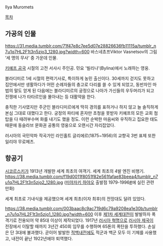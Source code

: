 Ilya Muromets

[[목차]]

== 가공의 인물 ==
https://31.media.tumblr.com/71f47e8c7ee5d07e28826636fb11115a/tumblr_n7u1q7HL2F1t3n5zjo3_1280.jpg?width=600
바스네쵸프Viktor Vasnetsov의 그림 ‘세 명의 무사’ 중 가운데 인물.

[[키예프 공국]] 시절의 고전 서사시 주인공. 민요 '빌리나'(Bylina)에서 노래하는 영웅.

블라디미르 1세 시절의 편력기사로, 특이하게 농민 출신이다. 30세까지 걷지도 못하고 집안에서만 생활하다가 어떤 순례자들의 충고로 다리를 쓸 수 있게 되었고, 동반자인 마법의 말도 얻게 된 다음에는 블라디미르의 궁정으로 나아가 가신들의 우두머리가 되고 전쟁에 나가 타타르인을 몰아내는 등 대활약을 한다. 

충직한 기사였지만 주군인 블라디미르에게 딱히 경의를 표하거나 하지 않고 늘 솔직하게 본심 그대로 대했다고 한다. 궁정의 파티에 혼자만 초청을 못받자 키예프의 모든 교회 첨탑을 다 때려부수며 화를 내기도 했을 정도. 이런 순박한 마음씨와 우직하고 집요한 태도 때문에 동슬라브 문화권 공통의 영웅으로 오랜시간 자리잡았다. 

러시아의 국민악파 작곡가인 라인홀트 글리에르(1875~1956)의 교향곡 3번 표제 또한 일리야 무로메츠.

== 항공기 ==
[[시코르스키]]가 1913년 개발한 세계 최초의 여객기. 세계 최초의 4발 엔진 비행기. 
https://38.media.tumblr.com/f19d0011f8051f82e561fafae83beea4/tumblr_n7u1q7HL2F1t3n5zjo2_1280.jpg
([[미야자키 하야오]] 출발점 1979-1996[http://www.yes24.com/24/Goods/9108346 #]에 실린 관련 만화)

세계 최초로 기내식을 제공했으며 세계 최초(이자 최후)의 전망대도 달려 있었다. 

https://38.media.tumblr.com/003baac8c9ac719d6c79a9208ea1e30b/tumblr_n7u1q7HL2F1t3n5zjo1_1280.jpg?width=600
이후 [[제1차 세계대전]]이 발발하자 폭격기로 전용되어 약 85대 이상이 제작되었다. 1917년 [[러시아 혁명]]으로 [[러시아 제국]]이 전장에서 이탈할 때까지 3년간 450회 임무를 수행하며 65톤의 폭탄을 투하했다. 손실은 단 3대에 불과했다. 
곧이어 발발한 [[적백내전]]에도 적군과 백군 모두 이 기체를 사용했고, 내전이 끝난 1922년에야 퇴역했다. 
